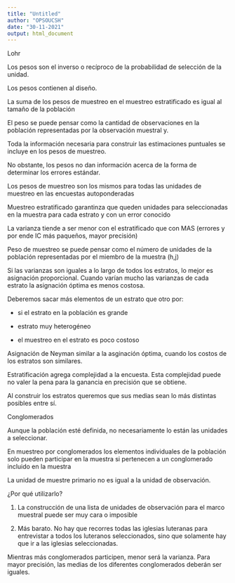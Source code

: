 ```yaml
---
title: "Untitled"
author: "OPSOUCSH"
date: "30-11-2021"
output: html_document
---
```


Lohr

Los pesos son el inverso o recíproco de la probabilidad de selección de la unidad. 

Los pesos contienen al diseño.

La suma de los pesos de muestreo en el muestreo estratificado es igual al tamaño de la población

El peso se puede pensar como la cantidad de observaciones en la población representadas por la observación muestral y. 

Toda la información necesaria para construir las estimaciones puntuales se incluye en los pesos de muestreo.

No obstante, los pesos no dan información acerca de la forma de determinar los errores estándar. 

Los pesos de muestreo son los mismos para todas las unidades de muestreo en las encuestas autoponderadas


Muestreo estratificado garantinza que queden unidades para seleccionadas en la muestra para cada estrato y con un error conocido

La varianza tiende a ser menor con el estratificado que con MAS (errores y por ende IC más paqueños, mayor precisión)


Peso de muestreo se puede pensar como el número de unidades de la población representadas por el miembro de la muestra (h,j)

Si las varianzas son iguales a lo largo de todos los estratos, lo mejor es asignación proporcional. Cuando varían mucho las varianzas de cada estrato la asignación óptima es menos costosa. 

Deberemos sacar más elementos de un estrato que otro por:

+ si el estrato en la población es grande

+ estrato muy heterogéneo

+ el muestreo en el estrato es poco costoso

Asignación de Neyman similar a la asginación óptima, cuando los costos de los estratos son similares.

Estratificación agrega complejidad a la encuesta. Esta complejidad puede no valer la pena para la ganancia en precisión que se obtiene.

Al construir los estratos queremos que sus medias sean lo más distintas posibles entre sí. 

Conglomerados

Aunque la población esté definida, no necesariamente lo están las unidades a seleccionar.

En muestreo por conglomerados los elementos individuales de la población solo pueden participar en la muestra si pertenecen a un conglomerado incluido en la muestra

La unidad de muestre primario no es igual a la unidad de observación.

¿Por qué utilizarlo?

1. La construcción de una lista de unidades de observación para el marco muestral puede ser muy cara o imposible

2. Más barato. No hay que recorres todas las iglesias luteranas para entrevistar a todos los luteranos seleccionados, sino que solamente hay que ir a las iglesias seleccionadas.

Mientras más conglomerados participen, menor será la varianza. Para mayor precisión, las medias de los diferentes conglomerados deberán ser iguales. 














